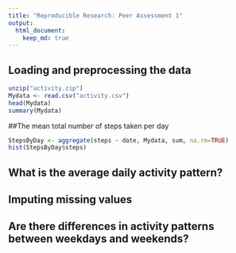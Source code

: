 ```yaml
---
title: "Reproducible Research: Peer Assessment 1"
output: 
  html_document:
    keep_md: true
---
```



## Loading and preprocessing the data
```r
unzip("activity.zip")
Mydata <- read.csv("activity.csv")
head(Mydata)
summary(Mydata)

```
##The mean total number of steps taken per day
```r
StepsByDay <- aggregate(steps ~ date, Mydata, sum, na.rm=TRUE)
hist(StepsByDay$steps)
```




## What is the average daily activity pattern?



## Imputing missing values



## Are there differences in activity patterns between weekdays and weekends?
